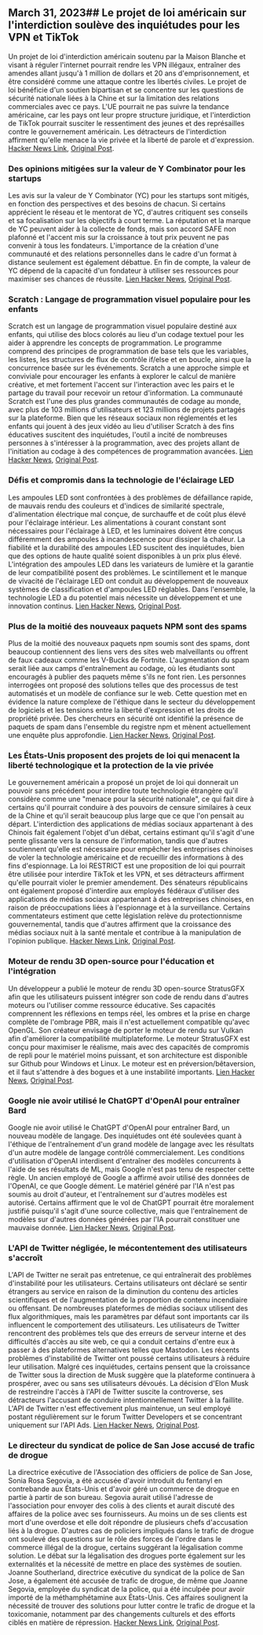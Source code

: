 

<CallToAction />

<Steps>

## March 31, 2023## Le projet de loi américain sur l'interdiction soulève des inquiétudes pour les VPN et TikTok

Un projet de loi d'interdiction américain soutenu par la Maison Blanche et visant à réguler l'internet pourrait rendre les VPN illégaux, entraîner des amendes allant jusqu'à 1 million de dollars et 20 ans d'emprisonnement, et être considéré comme une attaque contre les libertés civiles. Le projet de loi bénéficie d'un soutien bipartisan et se concentre sur les questions de sécurité nationale liées à la Chine et sur la limitation des relations commerciales avec ce pays. L'UE pourrait ne pas suivre la tendance américaine, car les pays ont leur propre structure juridique, et l'interdiction de TikTok pourrait susciter le ressentiment des jeunes et des représailles contre le gouvernement américain. Les détracteurs de l'interdiction affirment qu'elle menace la vie privée et la liberté de parole et d'expression.
[Hacker News Link](http://news.ycombinator.com/item?id=35366955), [Original Post](https://www.youtube.com/watch?v=FWQGA_n5Z4M).

### Des opinions mitigées sur la valeur de Y Combinator pour les startups

Les avis sur la valeur de Y Combinator (YC) pour les startups sont mitigés, en fonction des perspectives et des besoins de chacun. Si certains apprécient le réseau et le mentorat de YC, d'autres critiquent ses conseils et sa focalisation sur les objectifs à court terme. La réputation et la marque de YC peuvent aider à la collecte de fonds, mais son accord SAFE non plafonné et l'accent mis sur la croissance à tout prix peuvent ne pas convenir à tous les fondateurs. L'importance de la création d'une communauté et des relations personnelles dans le cadre d'un format à distance seulement est également débattue. En fin de compte, la valeur de YC dépend de la capacité d'un fondateur à utiliser ses ressources pour maximiser ses chances de réussite.
[Lien Hacker News](http://news.ycombinator.com/item?id=35373019), [Original Post](https://acecreamu.substack.com/p/is-y-combinator-worth-the-money).

### Scratch : Langage de programmation visuel populaire pour les enfants

Scratch est un langage de programmation visuel populaire destiné aux enfants, qui utilise des blocs colorés au lieu d'un codage textuel pour les aider à apprendre les concepts de programmation. Le programme comprend des principes de programmation de base tels que les variables, les listes, les structures de flux de contrôle if/else et en boucle, ainsi que la concurrence basée sur les événements. Scratch a une approche simple et conviviale pour encourager les enfants à explorer le calcul de manière créative, et met fortement l'accent sur l'interaction avec les pairs et le partage du travail pour recevoir un retour d'information. La communauté Scratch est l'une des plus grandes communautés de codage au monde, avec plus de 103 millions d'utilisateurs et 123 millions de projets partagés sur la plateforme. Bien que les réseaux sociaux non réglementés et les enfants qui jouent à des jeux vidéo au lieu d'utiliser Scratch à des fins éducatives suscitent des inquiétudes, l'outil a incité de nombreuses personnes à s'intéresser à la programmation, avec des projets allant de l'initiation au codage à des compétences de programmation avancées.
[Lien Hacker News](http://news.ycombinator.com/item?id=35373052), [Original Post](https://scratch.mit.edu/about).

### Défis et compromis dans la technologie de l'éclairage LED

Les ampoules LED sont confrontées à des problèmes de défaillance rapide, de mauvais rendu des couleurs et d'indices de similarité spectrale, d'alimentation électrique mal conçue, de surchauffe et de coût plus élevé pour l'éclairage intérieur. Les alimentations à courant constant sont nécessaires pour l'éclairage à LED, et les luminaires doivent être conçus différemment des ampoules à incandescence pour dissiper la chaleur. La fiabilité et la durabilité des ampoules LED suscitent des inquiétudes, bien que des options de haute qualité soient disponibles à un prix plus élevé. L'intégration des ampoules LED dans les variateurs de lumière et la garantie de leur compatibilité posent des problèmes. Le scintillement et le manque de vivacité de l'éclairage LED ont conduit au développement de nouveaux systèmes de classification et d'ampoules LED réglables. Dans l'ensemble, la technologie LED a du potentiel mais nécessite un développement et une innovation continus.
[Lien Hacker News](http://news.ycombinator.com/item?id=35371750), [Original Post](https://nymag.com/strategist/article/led-light-bulbs-investigation.html).

### Plus de la moitié des nouveaux paquets NPM sont des spams

Plus de la moitié des nouveaux paquets npm soumis sont des spams, dont beaucoup contiennent des liens vers des sites web malveillants ou offrent de faux cadeaux comme les V-Bucks de Fortnite. L'augmentation du spam serait liée aux camps d'entraînement au codage, où les étudiants sont encouragés à publier des paquets même s'ils ne font rien. Les personnes interrogées ont proposé des solutions telles que des processus de test automatisés et un modèle de confiance sur le web. Cette question met en évidence la nature complexe de l'éthique dans le secteur du développement de logiciels et les tensions entre la liberté d'expression et les droits de propriété privée. Des chercheurs en sécurité ont identifié la présence de paquets de spam dans l'ensemble du registre npm et mènent actuellement une enquête plus approfondie.
[Lien Hacker News](http://news.ycombinator.com/item?id=35370728), [Original Post](https://blog.sandworm.dev/one-in-two-new-npm-packages-is-seo-spam-right-now).

### Les États-Unis proposent des projets de loi qui menacent la liberté technologique et la protection de la vie privée

Le gouvernement américain a proposé un projet de loi qui donnerait un pouvoir sans précédent pour interdire toute technologie étrangère qu'il considère comme une "menace pour la sécurité nationale", ce qui fait dire à certains qu'il pourrait conduire à des pouvoirs de censure similaires à ceux de la Chine et qu'il serait beaucoup plus large que ce que l'on pensait au départ. L'interdiction des applications de médias sociaux appartenant à des Chinois fait également l'objet d'un débat, certains estimant qu'il s'agit d'une pente glissante vers la censure de l'information, tandis que d'autres soutiennent qu'elle est nécessaire pour empêcher les entreprises chinoises de voler la technologie américaine et de recueillir des informations à des fins d'espionnage. La loi RESTRICT est une proposition de loi qui pourrait être utilisée pour interdire TikTok et les VPN, et ses détracteurs affirment qu'elle pourrait violer le premier amendement. Des sénateurs républicains ont également proposé d'interdire aux employés fédéraux d'utiliser des applications de médias sociaux appartenant à des entreprises chinoises, en raison de préoccupations liées à l'espionnage et à la surveillance. Certains commentateurs estiment que cette législation relève du protectionnisme gouvernemental, tandis que d'autres affirment que la croissance des médias sociaux nuit à la santé mentale et contribue à la manipulation de l'opinion publique.
[Hacker News Link](http://news.ycombinator.com/item?id=35369075), [Original Post](https://www.vice.com/en/article/4a3ddb/restrict-act-insanely-broad-ban-tiktok-vpns).

### Moteur de rendu 3D open-source pour l'éducation et l'intégration

Un développeur a publié le moteur de rendu 3D open-source StratusGFX afin que les utilisateurs puissent intégrer son code de rendu dans d'autres moteurs ou l'utiliser comme ressource éducative. Ses capacités comprennent les réflexions en temps réel, les ombres et la prise en charge complète de l'ombrage PBR, mais il n'est actuellement compatible qu'avec OpenGL. Son créateur envisage de porter le moteur de rendu sur Vulkan afin d'améliorer la compatibilité multiplateforme. Le moteur StratusGFX est conçu pour maximiser le réalisme, mais avec des capacités de compromis de repli pour le matériel moins puissant, et son architecture est disponible sur Github pour Windows et Linux. Le moteur est en préversion/bêtaversion, et il faut s'attendre à des bogues et à une instabilité importants.
[Lien Hacker News](http://news.ycombinator.com/item?id=35370284), [Original Post](https://github.com/KTStephano/StratusGFX).

### Google nie avoir utilisé le ChatGPT d'OpenAI pour entraîner Bard

Google nie avoir utilisé le ChatGPT d'OpenAI pour entraîner Bard, un nouveau modèle de langage. Des inquiétudes ont été soulevées quant à l'éthique de l'entraînement d'un grand modèle de langage avec les résultats d'un autre modèle de langage contrôlé commercialement. Les conditions d'utilisation d'OpenAI interdisent d'entraîner des modèles concurrents à l'aide de ses résultats de ML, mais Google n'est pas tenu de respecter cette règle. Un ancien employé de Google a affirmé avoir utilisé des données de l'OpenAI, ce que Google dément. Le matériel généré par l'IA n'est pas soumis au droit d'auteur, et l'entraînement sur d'autres modèles est autorisé. Certains affirment que le vol de ChatGPT pourrait être moralement justifié puisqu'il s'agit d'une source collective, mais que l'entraînement de modèles sur d'autres données générées par l'IA pourrait constituer une mauvaise donnée.
[Lien Hacker News](http://news.ycombinator.com/item?id=35370915), [Original Post](https://twitter.com/steventey/status/1641267979399704576).

### L'API de Twitter négligée, le mécontentement des utilisateurs s'accroît

L'API de Twitter ne serait pas entretenue, ce qui entraînerait des problèmes d'instabilité pour les utilisateurs. Certains utilisateurs ont déclaré se sentir étrangers au service en raison de la diminution du contenu des articles scientifiques et de l'augmentation de la proportion de contenu incendiaire ou offensant. De nombreuses plateformes de médias sociaux utilisent des flux algorithmiques, mais les paramètres par défaut sont importants car ils influencent le comportement des utilisateurs. Les utilisateurs de Twitter rencontrent des problèmes tels que des erreurs de serveur interne et des difficultés d'accès au site web, ce qui a conduit certains d'entre eux à passer à des plateformes alternatives telles que Mastodon. Les récents problèmes d'instabilité de Twitter ont poussé certains utilisateurs à réduire leur utilisation. Malgré ces inquiétudes, certains pensent que la croissance de Twitter sous la direction de Musk suggère que la plateforme continuera à prospérer, avec ou sans ses utilisateurs dévoués. La décision d'Elon Musk de restreindre l'accès à l'API de Twitter suscite la controverse, ses détracteurs l'accusant de conduire intentionnellement Twitter à la faillite. L'API de Twitter n'est effectivement plus maintenue, un seul employé postant régulièrement sur le forum Twitter Developers et se concentrant uniquement sur l'API Ads.
[Lien Hacker News](http://news.ycombinator.com/item?id=35370152), [Original Post](https://snarfed.org/the-twitter-api-is-now-effectively-unmaintained).

### Le directeur du syndicat de police de San Jose accusé de trafic de drogue

La directrice exécutive de l'Association des officiers de police de San Jose, Sonia Rosa Segovia, a été accusée d'avoir introduit du fentanyl en contrebande aux États-Unis et d'avoir géré un commerce de drogue en partie à partir de son bureau. Segovia aurait utilisé l'adresse de l'association pour envoyer des colis à des clients et aurait discuté des affaires de la police avec ses fournisseurs. Au moins un de ses clients est mort d'une overdose et elle doit répondre de plusieurs chefs d'accusation liés à la drogue. D'autres cas de policiers impliqués dans le trafic de drogue ont soulevé des questions sur le rôle des forces de l'ordre dans le commerce illégal de la drogue, certains suggérant la légalisation comme solution. Le débat sur la légalisation des drogues porte également sur les externalités et la nécessité de mettre en place des systèmes de soutien. Joanne Southerland, directrice exécutive du syndicat de la police de San Jose, a également été accusée de trafic de drogue, de même que Joanne Segovia, employée du syndicat de la police, qui a été inculpée pour avoir importé de la méthamphétamine aux États-Unis. Ces affaires soulignent la nécessité de trouver des solutions pour lutter contre le trafic de drogue et la toxicomanie, notamment par des changements culturels et des efforts ciblés en matière de répression.
[Hacker News Link](http://news.ycombinator.com/item?id=35376488), [Original Post](https://www.washingtonexaminer.com/news/crime/san-jose-police-union-director-smuggle-fentanyl-charge).

</Steps>
